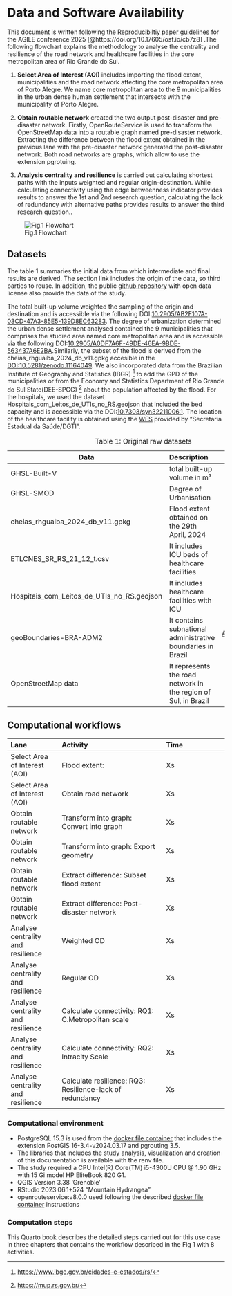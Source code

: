 # Data and Software Availability {.unnumbered}

This document is written following the [Reproducibiltiy paper guidelines](https://osf.io/numa5) for the AGILE conference 2025 [@https://doi.org/10.17605/osf.io/cb7z8] .The following flowchart explains the methodology to analyse the centrality and resilience of the road network and healthcare facilities in the core metropolitan area of Rio Grande do Sul.

1. <p> <span class= "font-color">**Select Area of Interest (AOI)**</span> includes importing the flood extent, municipalities and the road network affecting the core metropolitan area of Porto Alegre. We name core metropolitan area to the 9 municipalities in the urban dense human settlement that intersects with the municipality of Porto Alegre.</p> 
2. <p> <span class= "font-color">**Obtain routable network**</span> created the two output post-disaster and pre-disaster network. Firstly, OpenRouteService is used to transform the OpenStreetMap data into a routable graph named pre-disaster network. Extracting the difference between the flood extent obtained in the previous lane with the pre-disaster network generated the post-disaster network. Both road networks are graphs, which allow to use the extension pgrotuing.
3.  <p> <span class= "font-color">**Analysis centrality and resilience**</span> is carried out calculating shortest paths with the inputs weighted and regular origin-destination. While calculating connectivity using the edge betweenness indicator provides results to answer the 1st and 2nd research question, calculating the lack of redundancy with alternative paths provides results to answer the third research question..

![Fig.1 Flowchart](data/figures/research_design_v6.png)

## Datasets

The table 1 summaries the initial data from which intermediate and final results are derived. The section link includes the origin of the data, so third parties to reuse. In addition, the public [github repository](https://github.com/rruiz-s/agile-gscience-2024-rs-flood) with open data license also provide the data of the study.

The total built-up volume weighted the sampling of the origin and destination and is accessible via the following DOI:[10.2905/AB2F107A-03CD-47A3-85E5-139D8EC63283](https://human-settlement.emergency.copernicus.eu/ghs_buV2023.php). The degree of urbanization determined the urban dense settlement analysed contained the 9 municipalities that comprises the studied area named core metropolitan area and is accessible via the following DOI:[10.2905/A0DF7A6F-49DE-46EA-9BDE-563437A6E2BA](https://doi.org/10.2905/A0DF7A6F-49DE-46EA-9BDE-563437A6E2BA).Similarly, the subset of the flood is derived from the cheias_rhguaiba_2024_db_v11.gpkg accesible in the [DOI:10.5281/zenodo.11164049](https://doi.org/10.5281/zenodo.11164049). We also incorporated data from the Brazilian Institute of Geography and Statistics (IBGR) ^[[https://www.ibge.gov.br/cidades-e-estados/rs/](https://www.ibge.gov.br/cidades-e-estados/rs/)] to add the GPD of the municipalities or from the Economy and Statistics Department of Rio Grande do Sul State(DEE-SPGG) ^[[https://mup.rs.gov.br/](https://mup.rs.gov.br/)] about the population affected by the flood. For the hospitals, we used the dataset   Hospitais_com_Leitos_de_UTIs_no_RS.geojson that included the bed capacity and is accessible via the DOI:[10.7303/syn32211006.1](https://doi.org/10.7303/syn32211006.1). The location of the healthcare facility is obtained using the [WFS](https://iede.rs.gov.br/server/rest/services/SES/Hospitais_Leitos_UTI_RS/FeatureServer) provided by "Secretaria Estadual da Saúde/DGTI".  


| Data            |Description        |        Link |
|-----------------|:------------------|:-----------:|
| GHSL-Built-V      |  total built-up volume  in m³  |       [GHSL-Built-V](https://human-settlement.emergency.copernicus.eu/download.php?ds=builtV)   |
| GHSL-SMOD     | Degree of Urbanisation  |   [GHSL-SMOD](https://human-settlement.emergency.copernicus.eu/download.php?ds=smod) | 
| cheias_rhguaiba_2024_db_v11.gpkg       | Flood extent obtained on the 29th April, 2024    |     [Flood extent](https://zenodo.org/records/12593168) |
| ETLCNES_SR_RS_21_12_t.csv| It includes ICU beds of healthcare facilities   |[Hospital data](https://www.synapse.org/Synapse:syn32211006)       |
| Hospitais_com_Leitos_de_UTIs_no_RS.geojson| It includes healthcare facilities with ICU |   [Hospitals](https://iede.rs.gov.br/server/rest/services/SES/Hospitais_Leitos_UTI_RS/FeatureServer)        |
| geoBoundaries-BRA-ADM2 | It contains subnational administrative boundaries in Brazil | [Admiministrative units](https://data.humdata.org/dataset/geoboundaries-admin-boundaries-for-brazil) |
|OpenStreetMap data | It represents the road network in the region of Sul, in Brazil | [OSM data](https://download.geofabrik.de/south-america/brazil/sul.html#) |

: Table 1: Original raw datasets

## Computational workflows

|Lane | Activity | Time |
|:----|:---------|:-----|
| Select Area of Interest (AOI)    | Flood extent:          |  Xs     |
| Select Area of Interest (AOI)    | Obtain road network    | Xs   |
| Obtain routable network    | Transform into graph:  Convert into graph        |   Xs    |
| Obtain routable network    | Transform into graph:  Export geometry        |    Xs  |
| Obtain routable network    | Extract difference: Subset flood extent          |  Xs    |
| Obtain routable network    |Extract difference: Post-disaster network        | Xs      |
| Analyse centrality and resilience    |  Weighted OD        |  Xs    |
| Analyse centrality and resilience    |  Regular OD        |   Xs   |
| Analyse centrality and resilience   | Calculate connectivity: RQ1: C.Metropolitan scale                  |  Xs      |
| Analyse centrality and resilience | Calculate connectivity: RQ2: Intracity Scale | Xs |
| Analyse centrality and resilience | Calculate resilience: RQ3: Resilience-lack of redundancy| Xs |


### Computational environment

* PostgreSQL 15.3 is used from the [docker file container](https://github.com/kartoza/docker-postgis?tab=readme-ov-file) that includes the extension PostGIS 16-3.4-v2024.03.17 and pgrouting 3.5.
* The libraries that includes the study analysis, visualization and creation of this documentation is available with the renv file.
* The study required a CPU Intel(R) Core(TM) i5-4300U CPU @ 1.90 GHz with 15 Gi model HP EliteBook 820 G1. 
* QGIS Version 3.38 ‘Grenoble’ 
* RStudio 2023.06.1+524 "Mountain Hydrangea"
* openrouteservice:v8.0.0 used following the described [docker file container](https://giscience.github.io/openrouteservice/run-instance/running-with-docker) instructions

### Computation steps

This Quarto book describes the detailed steps carried out for this use case in three chapters that contains the workflow described in the Fig 1 with 8 activities.
